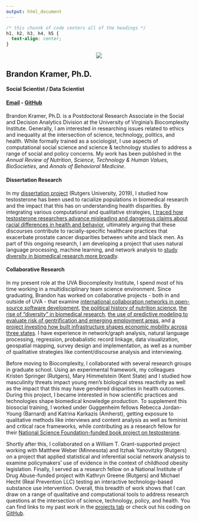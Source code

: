 ```yaml
---
output: html_document
---
```


```css
/* this chunnk of code centers all of the headings */
h1, h2, h3, h4, h5 {
  text-align: center;
}
```

<center>
![](/./home_files/blk-cropped.png)
</center>

## Brandon Kramer, Ph.D.

#### Social Scientist / Data Scientist

#### [Email](brandonleekramer@gmail.com) - [GitHub](https://github.com/brandonleekramer)

#### 

Brandon Kramer, Ph.D. is a Postdoctoral Research Associate in the Social and Decision Analytics Division at the University of Virginia's Biocomplexity Institute. Generally, I am interested in researching issues related to ethics and inequality at the intersection of science, technology, politics, and health. While formally trained as a sociologist, I use aspects of computational social science and science & technology studies to address a range of social and policy concerns. My work has been published in the *Annual Review of Nutrition*, *Science, Technology & Human Values*, *BioSocieties*, and *Annals of Behavioral Medicine*. 

#### Dissertation Research 

In my [dissertation project](/projects/dissertation) (Rutgers University, 2019), I studied how testosterone has been used to racialize populations in biomedical research and the impact that this has on understanding health disparities. By integrating various computational and qualitative strategies, [I traced how testosterone researchers advance misleading and dangerous claims about racial differences in health and behavior](https://link.springer.com/article/10.1057/s41292-020-00200-w), ultimately arguing that these discourses contribute to racially-specific healthcare practices that exacerbate prostate cancer disparities between white and black men. As part of this ongoing research, I am developing a project that uses natural language processing, machine learning, and network analysis to [study diversity in biomedical research more broadly](https://growthofdiversity.netlify.app/).

#### Collaborative Research 

In my present role at the UVA Biocomplexity Institute, I spend most of his time working in a multidisciplinary team science environment. Since graduating, Brandon has worked on collaborative projects - both in and outside of UVA - that examine [international collaboration networks in open-source software development](/projects/oss/), [the political history of nutrition science](/projects/impacts-and-echoes/), [the rise of "diversity" in biomedical research](/projects/diversity/), [the use of predictive modeling to evaluate risk of gentrification and emerging employment areas](/projects/gentrification/), and [a project investing how built infrastructure shapes economic mobility across three states](https://dspgtools.shinyapps.io/EM-Data-Infrastructure/). I have experience in network/graph analysis, natural language processing, regression, probabalistic record linkage, data visualization, geospatial mapping, survey design and implementation, as well as a number of qualitative strategies like content/discourse analysis and interviewing. 

Before moving to Biocomplexity, I collaborated with several research groups in graduate school. Using an experimental framework, my colleagues Kristen Springer (Rutgers), Mary Himmelstein (Kent State) and I studied how masculinity threats impact young men's biological stress reactivity as well as the impact that this may have gendered disparities in health outcomes. During this project, I became interested in how scientific practices and technologies shape biomedical knowledge production. To supplement this biosocial training, I worked under Guggenheim fellows Rebecca Jordan-Young (Barnard) and Katrina Karkazis (Amherst), getting exposure to qualitative methods like interviews and content analysis as well as feminist and critical race frameworks, while contributing as a research fellow for their [National Science Foundation-funded book project on testosterone](https://www.amazon.com/Testosterone-Unauthorized-Biography-Rebecca-Jordan-Young/dp/067472532). 

Shortly after this, I collaborated on a William T. Grant-supported project working with Matthew Weber (Minnesota) and Itzhak Yanovitzky (Rutgers) on a project that applied statistical and inferential social network analysis to examine policymakers’ use of evidence in the context of childhood obesity legislation. Finally, I served as a research fellow on a National Institute of Drug Abuse-funded project with Kathryn Greene (Rutgers) and Michael Hecht (Real Prevention LLC) testing an interactive technology-based substance use intervention. Overall, this breadth of work shows that I can draw on a range of qualitative and computational tools to address research questions at the intersection of science, technology, policy, and health. You can find links to my past work in the [projects tab](/projects) or check out his coding on [GitHub](https://github.com/brandonleekramer).





